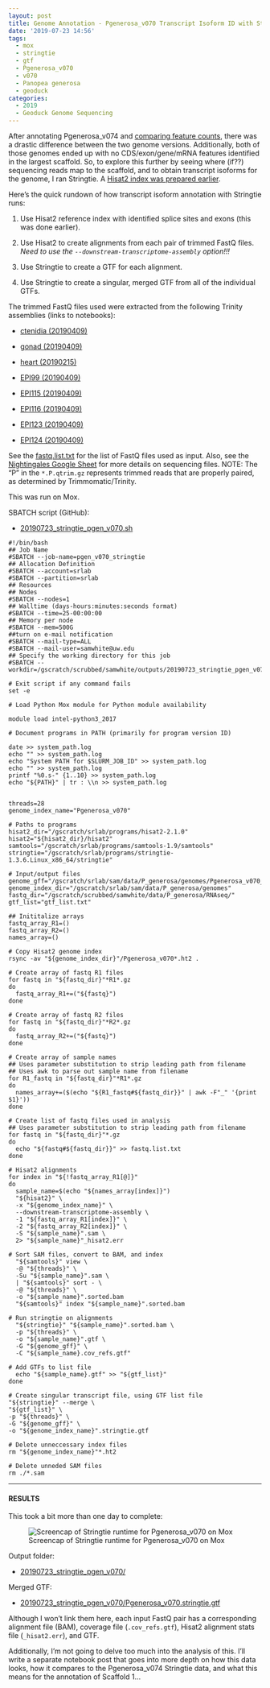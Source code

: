 ```yaml
---
layout: post
title: Genome Annotation - Pgenerosa_v070 Transcript Isoform ID with Stringtie on Mox
date: '2019-07-23 14:56'
tags:
  - mox
  - stringtie
  - gtf
  - Pgenerosa_v070
  - v070
  - Panopea generosa
  - geoduck
categories:
  - 2019
  - Geoduck Genome Sequencing
---
```

After annotating Pgenerosa_v074 and [comparing feature counts](https://robertslab.github.io/sams-notebook/2019/07/22/Genome-Annotation-Pgenerosa_v070-and-v074-Top-18-Scaffolds-Feature-Count-Comparisons.html), there was a drastic difference between the two genome versions. Additionally, both of those genomes ended up with no CDS/exon/gene/mRNA features identified in the largest scaffold. So, to explore this further by seeing where (if??) sequencing reads map to the scaffold, and to obtain transcript isoforms for the genome, I ran Stringtie. A [Hisat2 index was prepared earlier](https://robertslab.github.io/sams-notebook/2019/07/23/Genome-Annotation-Pgenerosa_v070-Hisat2-Transcript-Isoform-Index.html).

Here's the quick rundown of how transcript isoform annotation with Stringtie runs:

1. Use Hisat2 reference index with identified splice sites and exons (this was done earlier).

2. Use Hisat2 to create alignments from each pair of trimmed FastQ files. _Need to use the `--downstream-transcriptome-assembly` option!!!_

3. Use Stringtie to create a GTF for each alignment.

4. Use Stringtie to create a singular, merged GTF from all of the individual GTFs.

The trimmed FastQ files used were extracted from the following Trinity assemblies (links to notebooks):

- [ctenidia (20190409)](https://robertslab.github.io/sams-notebook/2019/04/09/Transcriptome-Assembly-Geoduck-Tissue-specific-Assembly-Ctenidia-with-HiSeq-and-NovaSeq-Data-on-Mox.html)

- [gonad (20190409)](https://robertslab.github.io/sams-notebook/2019/04/09/Transcriptome-Assembly-Geoduck-Tissue-specific-Assembly-Gonad-HiSeq-and-NovaSeq-Data-on-Mox.html)

- [heart (20190215)](https://robertslab.github.io/sams-notebook/2019/02/15/Transcriptome-Assembly-Geoduck-Tissue-Specific-Assembly-Heart.html)

- [EPI99 (20190409)](https://robertslab.github.io/sams-notebook/2019/04/09/Transcriptome-Assembly-Geoduck-Tissue-specific-Assembly-Larvae-Day5-EPI99-with-HiSeq-and-NovaSeq-Data-on-Mox.html)

- [EPI115 (20190409)](https://robertslab.github.io/sams-notebook/2019/04/09/Transcriptome-Assembly-Geoduck-Tissue-specific-Assembly-Juvenile-Super-Low-OA-EPI115-with-HiSeq-Data-on-Mox.html)

- [EPI116 (20190409)](https://robertslab.github.io/sams-notebook/2019/04/09/Transcriptome-Assembly-Geoduck-Tissue-specific-Assembly-Juvenile-Super-Low-OA-EPI116-with-HiSeq-Data-on-Mox.html)

- [EPI123 (20190409)](https://robertslab.github.io/sams-notebook/2019/04/09/Transcriptome-Assembly-Geoduck-Tissue-specific-Assembly-Juvenile-Ambient-OA-EPI123-with-HiSeq-Data-on-Mox.html)

- [EPI124 (20190409)](https://robertslab.github.io/sams-notebook/2019/04/09/Transcriptome-Assembly-Geoduck-Tissue-specific-Assembly-Juvenile-Ambient-OA-EPI124-with-HiSeq-and-NovaSeq-Data-on-Mox.html)

See the [fastq.list.txt](https://gannet.fish.washington.edu/Atumefaciens/20190723_stringtie_pgen_v070/fastq.list.txt) for the list of FastQ files used as input. Also, see the [Nightingales Google Sheet](http://b.link/nightingales) for more details on sequencing files.
NOTE: The "P" in the `*.P.qtrim.gz` represents trimmed reads that are properly paired, as determined by Trimmomatic/Trinity.


This was run on Mox.

SBATCH script (GitHub):

- [20190723_stringtie_pgen_v070.sh](https://github.com/RobertsLab/sams-notebook/blob/master/sbatch_scripts/20190723_stringtie_pgen_v070.sh)

```shell
#!/bin/bash
## Job Name
#SBATCH --job-name=pgen_v070_stringtie
## Allocation Definition
#SBATCH --account=srlab
#SBATCH --partition=srlab
## Resources
## Nodes
#SBATCH --nodes=1
## Walltime (days-hours:minutes:seconds format)
#SBATCH --time=25-00:00:00
## Memory per node
#SBATCH --mem=500G
##turn on e-mail notification
#SBATCH --mail-type=ALL
#SBATCH --mail-user=samwhite@uw.edu
## Specify the working directory for this job
#SBATCH --workdir=/gscratch/scrubbed/samwhite/outputs/20190723_stringtie_pgen_v070

# Exit script if any command fails
set -e

# Load Python Mox module for Python module availability

module load intel-python3_2017

# Document programs in PATH (primarily for program version ID)

date >> system_path.log
echo "" >> system_path.log
echo "System PATH for $SLURM_JOB_ID" >> system_path.log
echo "" >> system_path.log
printf "%0.s-" {1..10} >> system_path.log
echo "${PATH}" | tr : \\n >> system_path.log


threads=28
genome_index_name="Pgenerosa_v070"

# Paths to programs
hisat2_dir="/gscratch/srlab/programs/hisat2-2.1.0"
hisat2="${hisat2_dir}/hisat2"
samtools="/gscratch/srlab/programs/samtools-1.9/samtools"
stringtie="/gscratch/srlab/programs/stringtie-1.3.6.Linux_x86_64/stringtie"

# Input/output files
genome_gff="/gscratch/srlab/sam/data/P_generosa/genomes/Pgenerosa_v070_genome_snap02.all.renamed.putative_function.domain_added.gff"
genome_index_dir="/gscratch/srlab/sam/data/P_generosa/genomes"
fastq_dir="/gscratch/scrubbed/samwhite/data/P_generosa/RNAseq/"
gtf_list="gtf_list.txt"

## Inititalize arrays
fastq_array_R1=()
fastq_array_R2=()
names_array=()

# Copy Hisat2 genome index
rsync -av "${genome_index_dir}"/Pgenerosa_v070*.ht2 .

# Create array of fastq R1 files
for fastq in "${fastq_dir}"*R1*.gz
do
  fastq_array_R1+=("${fastq}")
done

# Create array of fastq R2 files
for fastq in "${fastq_dir}"*R2*.gz
do
  fastq_array_R2+=("${fastq}")
done

# Create array of sample names
## Uses parameter substitution to strip leading path from filename
## Uses awk to parse out sample name from filename
for R1_fastq in "${fastq_dir}"*R1*.gz
do
  names_array+=($(echo "${R1_fastq#${fastq_dir}}" | awk -F"_" '{print $1}'))
done

# Create list of fastq files used in analysis
## Uses parameter substitution to strip leading path from filename
for fastq in "${fastq_dir}"*.gz
do
  echo "${fastq#${fastq_dir}}" >> fastq.list.txt
done

# Hisat2 alignments
for index in "${!fastq_array_R1[@]}"
do
  sample_name=$(echo "${names_array[index]}")
  "${hisat2}" \
  -x "${genome_index_name}" \
  --downstream-transcriptome-assembly \
  -1 "${fastq_array_R1[index]}" \
  -2 "${fastq_array_R2[index]}" \
  -S "${sample_name}".sam \
  2> "${sample_name}"_hisat2.err

# Sort SAM files, convert to BAM, and index
  "${samtools}" view \
  -@ "${threads}" \
  -Su "${sample_name}".sam \
  | "${samtools}" sort - \
  -@ "${threads}" \
  -o "${sample_name}".sorted.bam
  "${samtools}" index "${sample_name}".sorted.bam

# Run stringtie on alignments
  "${stringtie}" "${sample_name}".sorted.bam \
  -p "${threads}" \
  -o "${sample_name}".gtf \
  -G "${genome_gff}" \
  -C "${sample_name}.cov_refs.gtf"

# Add GTFs to list file
  echo "${sample_name}.gtf" >> "${gtf_list}"
done

# Create singular transcript file, using GTF list file
"${stringtie}" --merge \
"${gtf_list}" \
-p "${threads}" \
-G "${genome_gff}" \
-o "${genome_index_name}".stringtie.gtf

# Delete unneccessary index files
rm "${genome_index_name}"*.ht2

# Delete unneded SAM files
rm ./*.sam
```


---

#### RESULTS

This took a bit more than one day to complete:

![Screencap of Stringtie runtime for Pgenerosa_v070 on Mox](https://github.com/RobertsLab/sams-notebook/blob/master/images/screencaps/20190723_stringtie_pgen_v070_runtime.png?raw=true)

Output folder:

- [20190723_stringtie_pgen_v070/](https://gannet.fish.washington.edu/Atumefaciens/20190723_stringtie_pgen_v070/)

Merged GTF:

- [20190723_stringtie_pgen_v070/Pgenerosa_v070.stringtie.gtf](https://gannet.fish.washington.edu/Atumefaciens/20190723_stringtie_pgen_v070/Pgenerosa_v070.stringtie.gtf)

Although I won't link them here, each input FastQ pair has a corresponding alignment file (BAM), coverage file (`.cov_refs.gtf`), Hisat2 alignment stats file (`_hisat2.err`), and GTF.

Additionally, I'm not going to delve too much into the analysis of this. I'll write a separate notebook post that goes into more depth on how this data looks, how it compares to the Pgenerosa_v074 Stringtie data, and what this means for the annotation of Scaffold 1...
